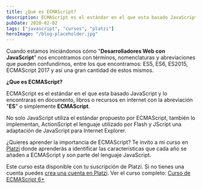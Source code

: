 ```yaml
---
title: ¿Qué es ECMAScript?
description: ECMAScript es el estándar en el que esta basado JavaScript y lo encontraras en documento, libros o recursos en internet con la abreviación "ES" o simplemente ECMAScript.
pubDate: 2020-02-02
tags: ["javascript", "cursos", "platzi"]
heroImage: "/blog-placeholder.jpg"
---
```


Cuando estamos iniciándonos cómo "**Desarrolladores Web con JavaScript**" nos encontramos con términos, nomenclaturas y abreviaciones que pueden confundirnos, entre los que encontramos: ES5, ES6, ES2015, ECMAScript 2017 y así una gran cantidad de estos mismos.

**¿Que es ECMAScript?**

ECMAScript es el estándar en el que esta basado JavaScript y lo encontraras en documento, libros o recursos en internet con la abreviación "**ES**" o simplemente **ECMAScript**.

No solo JavaScript utiliza el estándar propuesto por ECMAScript, también lo implementan, ActionScript el lenguaje utilizado por Flash y JScript una adaptación de JavaScript para Internet Explorer.

¿Quieres aprender la importancia de ECMAScript?
Te invito a mi curso en [Platzi](https://platzi.com/r/gndx/) donde aprenderás a identificar las características que cada año se añaden a ECMAScript y son parte del lenguaje JavaScript.

Este curso esta disponible con tu suscripción de Platzi. Si no tienes una cuenta puedes [crea una cuenta en Platzi](https://platzi.com/r/gndx/). Ver el curso completo: [Curso de ECMAScript 6+](https://platzi.com/clases/ecmascript-6/)
